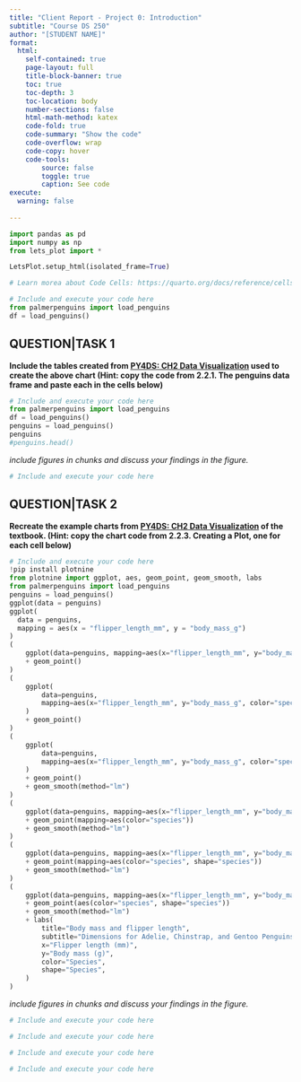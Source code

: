 ```yaml
---
title: "Client Report - Project 0: Introduction"
subtitle: "Course DS 250"
author: "[STUDENT NAME]"
format:
  html:
    self-contained: true
    page-layout: full
    title-block-banner: true
    toc: true
    toc-depth: 3
    toc-location: body
    number-sections: false
    html-math-method: katex
    code-fold: true
    code-summary: "Show the code"
    code-overflow: wrap
    code-copy: hover
    code-tools:
        source: false
        toggle: true
        caption: See code
execute: 
  warning: false
    
---
```


```python
import pandas as pd
import numpy as np
from lets_plot import *

LetsPlot.setup_html(isolated_frame=True)
```


```python
# Learn morea about Code Cells: https://quarto.org/docs/reference/cells/cells-jupyter.html

# Include and execute your code here
from palmerpenguins import load_penguins
df = load_penguins()
```

## QUESTION|TASK 1

__Include the tables created from [PY4DS: CH2 Data Visualization](https://aeturrell.github.io/python4DS/data-visualise.html) used to create the above chart (Hint: copy the code from 2.2.1. The penguins data frame and paste each in the cells below)__


```python
# Include and execute your code here
from palmerpenguins import load_penguins
df = load_penguins()
penguins = load_penguins()
penguins
#penguins.head()

```

_include figures in chunks and discuss your findings in the figure._

```python
# Include and execute your code here

```


## QUESTION|TASK 2

__Recreate the example charts from [PY4DS: CH2 Data Visualization](https://aeturrell.github.io/python4DS/data-visualise.html) of the textbook. (Hint: copy the chart code from 2.2.3. Creating a Plot, one for each cell below)__


```python
# Include and execute your code here
!pip install plotnine 
from plotnine import ggplot, aes, geom_point, geom_smooth, labs
from palmerpenguins import load_penguins
penguins = load_penguins() 
ggplot(data = penguins) 
ggplot(
  data = penguins,
  mapping = aes(x = "flipper_length_mm", y = "body_mass_g")
)
(
    ggplot(data=penguins, mapping=aes(x="flipper_length_mm", y="body_mass_g"))
    + geom_point()
)
(
    ggplot(
        data=penguins,
        mapping=aes(x="flipper_length_mm", y="body_mass_g", color="species"),
    )
    + geom_point()
)
(
    ggplot(
        data=penguins,
        mapping=aes(x="flipper_length_mm", y="body_mass_g", color="species"),
    )
    + geom_point()
    + geom_smooth(method="lm")
)
(
    ggplot(data=penguins, mapping=aes(x="flipper_length_mm", y="body_mass_g"))
    + geom_point(mapping=aes(color="species"))
    + geom_smooth(method="lm")
)
(
    ggplot(data=penguins, mapping=aes(x="flipper_length_mm", y="body_mass_g"))
    + geom_point(mapping=aes(color="species", shape="species"))
    + geom_smooth(method="lm")
)
(
    ggplot(data=penguins, mapping=aes(x="flipper_length_mm", y="body_mass_g"))
    + geom_point(aes(color="species", shape="species"))
    + geom_smooth(method="lm")
    + labs(
        title="Body mass and flipper length",
        subtitle="Dimensions for Adelie, Chinstrap, and Gentoo Penguins",
        x="Flipper length (mm)",
        y="Body mass (g)",
        color="Species",
        shape="Species",
    )
)

```

_include figures in chunks and discuss your findings in the figure._

```python
# Include and execute your code here


```


```python
# Include and execute your code here


```


```python
# Include and execute your code here


```


```python
# Include and execute your code here


```
